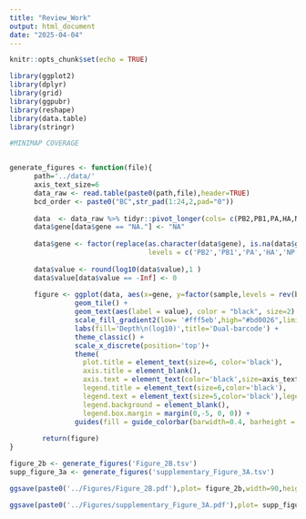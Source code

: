 ```yaml
---
title: "Review_Work"
output: html_document
date: "2025-04-04"
---
```


```r
knitr::opts_chunk$set(echo = TRUE)
```


```r
library(ggplot2)
library(dplyr)
library(grid)
library(ggpubr)
library(reshape)
library(data.table)
library(stringr)
```


```r
#MINIMAP COVERAGE


generate_figures <- function(file){  
      path='../data/'
      axis_text_size=6
      data_raw <- read.table(paste0(path,file),header=TRUE)
      bcd_order <- paste0("BC",str_pad(1:24,2,pad="0"))
        
      data  <- data_raw %>% tidyr::pivot_longer(cols= c(PB2,PB1,PA,HA,NP,"NA.",NS,MP),names_to = 'gene')
      data$gene[data$gene == "NA."] <- "NA"
              
      data$gene <- factor(replace(as.character(data$gene), is.na(data$gene), "NA"),
                                  levels = c('PB2','PB1','PA','HA','NP','NA','MP','NS'))
              
      data$value <- round(log10(data$value),1 )
      data$value[data$value == -Inf] <- 0
              
      figure <- ggplot(data, aes(x=gene, y=factor(sample,levels = rev(bcd_order)), fill= value)) + 
                geom_tile() +
                geom_text(aes(label = value), color = "black", size=2)  +
                scale_fill_gradient2(low= '#fff5eb',high="#bd0026",limits=c(0, 5),midpoint = 0.1, mid='#fecc5c') +
                labs(fill='Depth\n(log10)',title='Dual-barcode') +
                theme_classic() +
                scale_x_discrete(position='top')+
                theme(
                  plot.title = element_text(size=6, color='black'),
                  axis.title = element_blank(),
                  axis.text = element_text(color='black',size=axis_text_size),
                  legend.title = element_text(size=6,color='black'),
                  legend.text = element_text(size=5,color='black'),legend.position = 'left',
                  legend.background = element_blank(),
                  legend.box.margin = margin(0,-5, 0, 0)) +
                guides(fill = guide_colorbar(barwidth=0.4, barheight = 5))
      
        return(figure)
}

figure_2b <- generate_figures('Figure_2B.tsv')
supp_figure_3a <- generate_figures('supplementary_Figure_3A.tsv')

ggsave(paste0('../Figures/Figure_2B.pdf'),plot= figure_2b,width=90,height=90, units="mm")

ggsave(paste0('../Figures/supplementary_Figure_3A.pdf'),plot= supp_figure_3a,width=90,height=90, units="mm")

```

